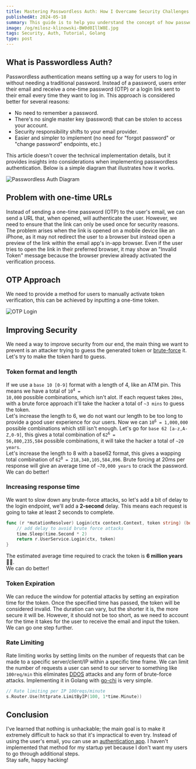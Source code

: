 ```yaml
---
title: Mastering Passwordless Auth: How I Overcame Security Challenges
publishedAt: 2024-05-18
summary: This guide is to help you understand the concept of how passwordless authentication works, and how to implement it with just CSS!.
image: /og/milosz-klinowski-BW0d0IllW8E.jpg
tags: Security, Auth, Tutorial, Golang
type: post
---
```


## What is Passwordless Auth?
Passwordless authentication means setting up a way for users to log in without needing a traditional password. Instead of a password,
users enter their email and receive a one-time password (OTP) or a login link sent to their email every time they want to log in.
This approach is considered better for several reasons:
- No need to remember a password.
- There's no single master key (password) that can be stolen to access your account.
- Security responsibility shifts to your email provider.
- Easier and simpler to implement (no need for "forgot password" or "change password" endpoints, etc.)

This article doesn't cover the technical implementation details, but it provides insights into considerations when implementing passwordless authentication.
Below is a simple diagram that illustrates how it works.

![Passwordless Auth Diagram](/content/diagram-showing-passwordless-login.png)

## Problem with one-time URLs
Instead of sending a one-time password (OTP) to the user's email, we can send a URL that, when opened, will authenticate the user.
However, we need to ensure that the link can only be used once for security reasons.
<br/>
The problem arises when the link is opened on a mobile device like an iPhone, as it may not redirect the user to a browser but instead open a preview of the link within the email app's in-app browser.
Even if the user tries to open the link in their preferred browser, it may show an "Invalid Token" message because the browser preview already activated the verification process.

## OTP Approach
We need to provide a method for users to manually activate token verification, this can be achieved by inputting a one-time token.

![OTP Login](/content/otp-login-step.png)

## Improving Security
We need a way to improve security from our end, the main thing we want to prevent is an attacker trying to guess the generated token or [brute-force](https://www.fortinet.com/resources/cyberglossary/brute-force-attack) it.
Let's try to make the token hard to guess.

### Token format and length
If we use a `base 10 [0-9]` format with a length of 4, like an ATM pin. This means we have a total of <code>10<sup>4</sup> = 10,000</code> possible combinations, which isn't alot.
If each request takes `20ms`, with a brute force approach it'll take the hacker a total of `~3 mins` to guess the token.
<br/>
Let's increase the length to 6, we do not want our length to be too long to provide a good user experience for our users.
Now we can <code>10<sup>6</sup> = 1,000,000</code> possible combinations which still isn't enough.
Let's go for `base 62 [a-z,A-Z,0-9]`, this gives a total combination of <code>62<sup>6</sup> = 56,800,235,584</code> possible combinations, it will take the hacker a total of `~20 years`.
<br/>
Let's increase the length to 8 with a base62 format, this gives a wapping total combination of <code>62<sup>8</sup> = 218,340,105,584,896</code>. Brute forcing at 20ms per response will give an average time of `~70,000 years` to crack the password.
<br/>
We can do better!

### Increasing response time
We want to slow down any brute-force attacks, so let's add a bit of delay to the login endpoint, we'll add a **2-second** delay.
This means each request is going to take at least 2 seconds to complete.

```go
func (r *mutationResolver) Login(ctx context.Context, token string) (bool, error) {
	// add delay to avoid brute force attacks
	time.Sleep(time.Second * 2)
	return r.UserService.Login(ctx, token)
}
```

The estimated average time required to crack the token is **6 million years** 👴🏿.
<br/>
We can do better!

### Token Expiration
We can reduce the window for potential attacks by setting an expiration time for the token. Once the specified time has passed, the token will be considered invalid.
The duration can vary, but the shorter it is, the more secure it will be. However, it should not be too short, as we need to account for the time it takes for the user to receive the email and input the token.
<br/>
We can go one step further.

### Rate Limiting
Rate limiting works by setting limits on the number of requests that can be made to a specific server/client/IP within a specific time frame.
We can limit the number of requests a user can send to our server to something like `100req/min` this eliminates [DDOS](https://www.fortinet.com/resources/cyberglossary/ddos-attack) attacks and any form of brute-force attacks.
Implementing it in Golang with [go-chi](https://github.com/go-chi/chi) is very simple.

```go
// Rate limiting per IP 100reqs/minute
s.Router.Use(httprate.LimitByIP(100, 1*time.Minute))
```

## Conclusion
I've learned that nothing is unhackable; the main goal is to make it extremely difficult to hack so that it's impractical to even try.
Instead of using the user's email, you can use an [authentication app](https://duo.com/product/remote-access/what-is-authenticator-app). I haven't implemented that method for my startup yet because I don't want my users to go through additional steps.
<br/>
Stay safe, happy hacking!
